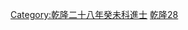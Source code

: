 {{Navbox
|name = 乾隆二十八年癸未科殿試金榜
|title = 乾隆二十八年（[[1763年]]）癸未科殿試金榜
|titlestyle = background-color:#FFD700;
|image =
|style = width:100%;text-align:center; 
|groupstyle = text-align:center; background-color:#FFD700;
|liststyle = text-align:center;
|state = {{{state<includeonly>|collapsed</includeonly>}}}
|group1 = 第一甲<br>賜進士及第<br>共3名
|list1 = '''[[秦大成]]''' - '''[[沈初|沈　初]]''' - '''[[韋謙恆]]'''

|group2 = 第二甲<br>賜進士出身<br>共55名
|list2 = [[董誥|董　誥]] - [[孫效曾]] - [[費南英]] - [[祝德麟]] - [[李家麟]] - [[孫良慧]] - [[曹焜|曹　焜]] - [[褚廷璋]] - [[蔡履元]] - [[商衡|商　衡]]<br>[[李調元]] - [[吳霽|吳　霽]] - [[董潮|董　潮]] - [[程沆|程　沆]] - [[馮丹香]] - [[齊翀|齊　翀]] - [[張秉愚]] - [[費承勳]] - [[周邦|周　邦]] - [[吳珏|吳　珏]]<br>[[蕭柟年]] - [[湯萼棠]] - [[張燾 (乾隆進士)|張　燾]] - [[徐嗣曾|楊嗣曾]] - [[費淳|費　淳]] - [[張培 (乾隆進士)|張　培]] - [[戴璐|戴　璐]] - [[蘇去疾]] - [[施朝榦]] - [[吳省欽]]<br>[[王嵩高]] - [[高菼|高　菼]] - [[胡翹楚]] - [[喬鍾吳]] - [[姚鼐|姚　鼐]] - [[錢璟|錢　璟]] - [[蔣熊昌]] - [[吳森|吳　森]] - [[王學濂]] - [[汪百名]]<br>[[宗開煌]] - [[李汝麟]] - [[胡一鴻]] - [[邱日榮]] - [[王家賓 (乾隆進士)|王家賓]] - [[祥慶|祥　慶]] - [[李廷欽]] - [[湯愈|湯　愈]] - [[牟元文]] - [[舒元豐]]<br>[[孟生蕙]] - [[歐陽新]] - [[陳宏衢]] - [[陳其熀]] - [[徐天驥]]<span style="color: #FFFFFF;"> - －－－ - －－－ - －－－ - －－－ - －－－</span>

|group3 = 第三甲<br>賜同進士出身<br>共130名
|list3 = [[魯河|魯　河]] - [[唐來松]] - [[廖玉麟 (進士)|廖玉麟]] - [[胡紹基]] - [[高墉|高　墉]] - [[李集|李　集]] - [[陳肇森]] - [[林德明]] - [[魯鴻|魯　鴻]] - [[屠紳|屠　紳]]<br>[[白麟|白　麟]] - [[沈世燾]] - [[李鐸|李　鐸]] - [[濮啓元]] - [[陳燮|陳　燮]] - [[潘憲武]] - [[劉升|劉　升]] - [[呂元亮]] - [[王錀|王　錀]] - [[牛問仁]]<br>[[聶宗陽]] - [[朱子璠]] - [[觀永|觀　永]] - [[保兆炳]] - [[費志學]] - [[張世法]] - [[許世墉]] - [[陳良翼]] - [[薛鼎銘]] - [[黃九敘]]<br>[[劉徵泰]] - [[楊慰|楊　慰]] - [[易文基]] - [[劉啓秀]] - [[邵一聯]] - [[涂寧先|-{涂}-寧先]] - [[平聖敬]] - [[潘相|潘　相]] - [[李中龍]] - [[李榮陛]]<br>[[楊景山]] - [[孫含中]] - [[吳錦元]] - [[哲成額]] - [[林振采]] - [[湯大奎]] - [[竇絙|竇　絙]] - [[詹斌|詹　斌]] - [[范龍|范　龍]] - [[呂爾昌]]<br>[[龔驂文]] - [[張崧|張　崧]] - [[弓養正]] - [[宋丁奇]] - [[張崑|張　崑]] - [[張鈞 (乾隆進士)|張　鈞]] - [[米錦|米　錦]] - [[高上桂]] - [[馮麟|馮　麟]] - [[王爲俊]]<br>[[洪鑾|洪　鑾]] - [[胡兆爵]] - [[周肅文]] - [[王麟書]] - [[胡鵬雲]] - [[許凝道]] - [[賈構|賈　構]] - [[趙蘇門]] - [[龍仲槐]] - [[劉治傳]]<br>[[申士秀]] - [[洪錫璋]] - [[蔣鳴鹿]] - [[袁嘉德]] - [[袁樹|袁　樹]] - [[謝景謨]] - [[楊宗岱]] - [[吳本|吳　本]] - [[周位庚]] - [[鄧克明 (乾隆進士)|鄧克明]]<br>[[魏宸瑞]] - [[趙來章]] - [[尙五品]] - [[王遵典]] - [[徐國柱]] - [[楊掄|楊　掄]] - [[戴觀|戴　觀]] - [[熊爵勳]] - [[邵倫清]] - [[顏濤|顏　濤]]<br>[[包祖賢]] - [[程琮|程　琮]] - [[帥光祖]] - [[林愛霖]] - [[黃義尊]] - [[沈翰|沈　翰]] - [[劉正揆]] - [[張兆鰲]] - [[甯有誠]] - [[馮文止]]<br>[[韓乾元]] - [[崔映淮]] - [[陳士鳳]] - [[劉映棻]] - [[傅宗元]] - [[張瑢|張　瑢]] - [[陳彬 (乾隆進士)|陳　彬]] - [[李曜庚]] - [[史才|史　才]] - [[劉豳|劉　豳]]<br>[[陳廷牧]] - [[危履亨]] - [[陳鵬飛]] - [[陳欽元]] - [[盧聖存]] - [[周于德|周-{于}-德]] - [[杜元躬]] - [[李名揚]] - [[李之英]] - [[萬邦英]]<br>[[黃時清]] - [[李樹啓]] - [[倪允邁|倪雲邁]] - [[朱光訓]] - [[張存性]] - [[藺懷璣]] - [[馬葆善]] - [[鄧大經]] - [[張聯芳]] - [[李九苞]]
|belowstyle = text-align: center; background-color:#FFD700;
|below='''前一科：[[Template:乾隆二十六年辛巳恩科殿試金榜|乾隆二十六年辛巳恩科]]　'''·'''　後一科：[[Template:乾隆三十一年丙戌科殿試金榜|乾隆三十一年丙戌科]]'''<br>'''同科進士：[[Template:乾隆二十八年癸未科武殿試金榜|乾隆二十八年癸未武科]]'''
}}
[[Category:乾隆二十八年癸未科進士]]
<noinclude>
[[Category:乾隆二十八年癸未科進士| ]][[Category:清朝進士模板|乾隆28]]</noinclude>
